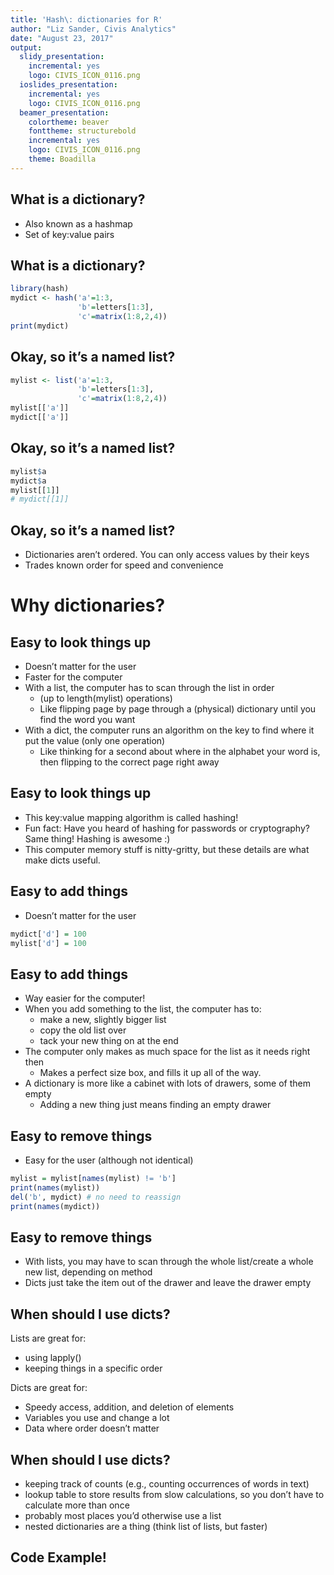 ```yaml
---
title: 'Hash\: dictionaries for R'
author: "Liz Sander, Civis Analytics"
date: "August 23, 2017"
output:
  slidy_presentation:
    incremental: yes
    logo: CIVIS_ICON_0116.png
  ioslides_presentation:
    incremental: yes
    logo: CIVIS_ICON_0116.png
  beamer_presentation:
    colortheme: beaver
    fonttheme: structurebold
    incremental: yes
    logo: CIVIS_ICON_0116.png
    theme: Boadilla
---
```


## What is a dictionary?
- Also known as a hashmap
- Set of key:value pairs

## What is a dictionary?
```r
library(hash)
mydict <- hash('a'=1:3,
               'b'=letters[1:3],
               'c'=matrix(1:8,2,4))
print(mydict)
```

## Okay, so it's a named list?
```r
mylist <- list('a'=1:3,
               'b'=letters[1:3],
               'c'=matrix(1:8,2,4))
mylist[['a']]
mydict[['a']]
```

## Okay, so it's a named list?
```r
mylist$a
mydict$a
mylist[[1]]
# mydict[[1]]
```

## Okay, so it's a named list?
- Dictionaries aren't ordered. You can only access values by their keys
- Trades known order for speed and convenience

# Why dictionaries?

## Easy to look things up
- Doesn't matter for the user
- Faster for the computer
- With a list, the computer has to scan through the list in order
    - (up to length(mylist) operations)
    - Like flipping page by page through a (physical) dictionary until you 
    find the word you want
- With a dict, the computer runs an algorithm on the key to find 
  where it put the value (only one operation)
    - Like thinking for a second about where in the alphabet your word is, then
    flipping to the correct page right away

## Easy to look things up
- This key:value mapping algorithm is called hashing!
- Fun fact: Have you heard of hashing for passwords or cryptography? Same thing! Hashing is awesome :)
- This computer memory stuff is nitty-gritty, but these details are what make
dicts useful.

## Easy to add things
- Doesn't matter for the user
```r
mydict['d'] = 100
mylist['d'] = 100
```

## Easy to add things
- Way easier for the computer!
- When you add something to the list, the computer has to:
    - make a new, slightly bigger list
    - copy the old list over
    - tack your new thing on at the end
- The computer only makes as much space for the list as it needs right then
    - Makes a perfect size box, and fills it up all of the way.
- A dictionary is more like a cabinet with lots of drawers, some of them empty
    - Adding a new thing just means finding an empty drawer

## Easy to remove things
- Easy for the user (although not identical)
```r
mylist = mylist[names(mylist) != 'b']
print(names(mylist))
del('b', mydict) # no need to reassign
print(names(mydict))
```

## Easy to remove things
- With lists, you may have to scan through the whole list/create a whole new list, depending on method
- Dicts just take the item out of the drawer and leave the drawer empty

## When should I use dicts?
Lists are great for\:

- using lapply()
- keeping things in a specific order

Dicts are great for\:

- Speedy access, addition, and deletion of elements
- Variables you use and change a lot
- Data where order doesn't matter

## When should I use dicts?
- keeping track of counts (e.g., counting occurrences of words in text)
- lookup table to store results from slow calculations, so you don't have to calculate more than once
- probably most places you'd otherwise use a list
- nested dictionaries are a thing (think list of lists, but faster)

## Code Example!
